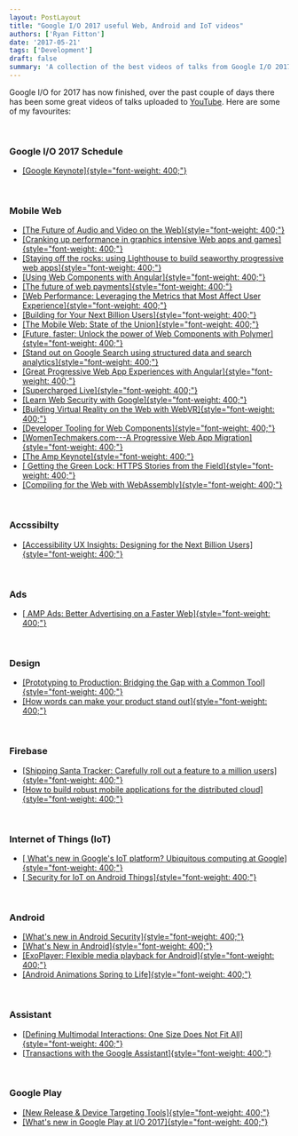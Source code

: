```yaml
---
layout: PostLayout
title: "Google I/O 2017 useful Web, Android and IoT videos" 
authors: ['Ryan Fitton']
date: '2017-05-21'
tags: ['Development']
draft: false
summary: 'A collection of the best videos of talks from Google I/O 2017.'
---
```


Google I/O for 2017 has now finished, over the past couple of days there
has been some great videos of talks uploaded to
[YouTube](https://www.youtube.com/playlist?list=PLOU2XLYxmsIKC8eODk_RNCWv3fBcLvMMy).
Here are some of my favourites:

 

### Google I/O 2017 Schedule

-   [[Google
    Keynote]{style="font-weight: 400;"}](https://www.youtube.com/watch?v=Y2VF8tmLFHw&t=1933s&index=1&list=PLOU2XLYxmsIKC8eODk_RNCWv3fBcLvMMy)

 

### Mobile Web

-   [[The Future of Audio and Video on the
    Web]{style="font-weight: 400;"}](https://www.youtube.com/watch?v=z9unKFzAj1w)
-   [[Cranking up performance in graphics intensive Web apps and
    games]{style="font-weight: 400;"}](https://www.youtube.com/watch?v=wkDd-x0EkFU)
-   [[Staying off the rocks: using Lighthouse to build seaworthy
    progressive web
    apps]{style="font-weight: 400;"}](https://www.youtube.com/watch?v=NoRYn6gOtVo)
-   [[Using Web Components with
    Angular]{style="font-weight: 400;"}](https://www.youtube.com/watch?v=Ucq9F-7Xp8I)
-   [[The future of web
    payments]{style="font-weight: 400;"}](https://www.youtube.com/watch?v=hU89pPBmhds)
-   [[Web Performance: Leveraging the Metrics that Most Affect User
    Experience]{style="font-weight: 400;"}](https://www.youtube.com/watch?v=6Ljq-Jn-EgU)
-   [[Building for Your Next Billion
    Users]{style="font-weight: 400;"}](https://www.youtube.com/watch?v=wD3rpdiLMyY&t=421s)
-   [[The Mobile Web: State of the
    Union]{style="font-weight: 400;"}](https://www.youtube.com/watch?v=_ssDaecATCM)
-   [[Future, faster: Unlock the power of Web Components with
    Polymer]{style="font-weight: 400;"}](https://www.youtube.com/watch?v=cuoZenpQveQ&t=5s)
-   [[Stand out on Google Search using structured data and search
    analytics]{style="font-weight: 400;"}](https://www.youtube.com/watch?v=B0BA7Tswavs)
-   [[Great Progressive Web App Experiences with
    Angular]{style="font-weight: 400;"}](https://www.youtube.com/watch?v=C8KcW1Nj3Mw)
-   [[Supercharged
    Live]{style="font-weight: 400;"}](https://www.youtube.com/watch?v=JkXZ35MSLaE)
-   [[Learn Web Security with
    Google]{style="font-weight: 400;"}](https://www.youtube.com/watch?v=tgEIo7ZSkbQ)
-   [[Building Virtual Reality on the Web with
    WebVR]{style="font-weight: 400;"}](https://www.youtube.com/watch?v=jT2mR9WzJ7Y)
-   [[Developer Tooling for Web
    Components]{style="font-weight: 400;"}](https://www.youtube.com/watch?v=tKvNeNGmOtU)
-   [[WomenTechmakers.com---A Progressive Web App
    Migration]{style="font-weight: 400;"}](https://www.youtube.com/watch?v=fyi7auD5MzU)
-   [[The Amp
    Keynote]{style="font-weight: 400;"}](https://www.youtube.com/watch?v=BGyF5Uh3w1M)
-   [[ Getting the Green Lock: HTTPS Stories from the
    Field]{style="font-weight: 400;"}](https://www.youtube.com/watch?v=GoXgl9r0Kjk)
-   [[Compiling for the Web with
    WebAssembly]{style="font-weight: 400;"}](https://www.youtube.com/watch?v=6v4E6oksar0)

 

### Accssibilty

-   [[Accessibility UX Insights: Designing for the Next Billion
    Users]{style="font-weight: 400;"}](https://www.youtube.com/watch?v=38fbB8wCPzg)

 

### Ads

-   [[ AMP Ads: Better Advertising on a Faster
    Web]{style="font-weight: 400;"}](https://www.youtube.com/watch?v=K6zKOtS_2FU)

 

### Design

-   [[Prototyping to Production: Bridging the Gap with a Common
    Tool]{style="font-weight: 400;"}](https://www.youtube.com/watch?v=BJCqRpvvTrM)
-   [[How words can make your product stand
    out]{style="font-weight: 400;"}](https://www.youtube.com/watch?v=DIGfwUt53nI)

 

### Firebase

-   [[Shipping Santa Tracker: Carefully roll out a feature to a million
    users]{style="font-weight: 400;"}](https://www.youtube.com/watch?v=hF98FZXOm8s)
-   [[How to build robust mobile applications for the distributed
    cloud]{style="font-weight: 400;"}](https://www.youtube.com/watch?v=9Fmsw5yzW5I)

 

### Internet of Things (IoT)

-   [[ What's new in Google's IoT platform? Ubiquitous computing at
    Google]{style="font-weight: 400;"}](https://www.youtube.com/watch?v=Or1uzno8d20)
-   [[ Security for IoT on Android
    Things]{style="font-weight: 400;"}](https://www.youtube.com/watch?v=U4QBI4PJj8Y)

 

### Android

-   [[What's new in Android
    Security]{style="font-weight: 400;"}](https://www.youtube.com/watch?v=C9_ytg6MUP0)
-   [[What's New in
    Android]{style="font-weight: 400;"}](https://www.youtube.com/watch?v=1N9KveJ-FU8)
-   [[ExoPlayer: Flexible media playback for
    Android]{style="font-weight: 400;"}](https://www.youtube.com/watch?v=jAZn-J1I8Eg)
-   [[Android Animations Spring to
    Life]{style="font-weight: 400;"}](https://www.youtube.com/watch?v=BNcODK-Ju0g)

 

### Assistant

-   [[Defining Multimodal Interactions: One Size Does Not Fit
    All]{style="font-weight: 400;"}](https://www.youtube.com/watch?v=fw27RFHP2tc)
-   [[Transactions with the Google
    Assistant]{style="font-weight: 400;"}](https://www.youtube.com/watch?v=LlgMcJBnNN8)

 

### Google Play

-   [[New Release & Device Targeting
    Tools]{style="font-weight: 400;"}](https://www.youtube.com/watch?v=peCWuCSIv7U)
-   [[What's new in Google Play at I/O
    2017]{style="font-weight: 400;"}](https://www.youtube.com/watch?v=L9uKkhCCRZA)
